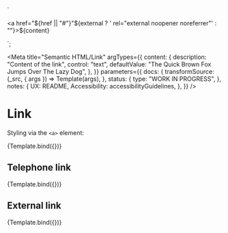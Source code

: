 <!--
@license EUPL-1.2
Copyright (c) 2021 Robbert Broersma
-->


<!-- Import component and component styles -->


<!-- Import Docs -->


  `<section class="utrecht-html">
  <a href="${href || "#"}"${external ? ' rel="external noopener noreferrer"' : ""}>${content}</a>
</section>`;

<Meta
  title="Semantic HTML/Link"
  argTypes={{
    content: {
      description: "Content of the link",
      control: "text",
      defaultValue: "The Quick Brown Fox Jumps Over The Lazy Dog",
    },
  }}
  parameters={{
    docs: {
      transformSource: (_src, { args }) => Template(args),
    },
    status: {
      type: "WORK IN PROGRESS",
    },
    notes: {
      UX: README,
      Accessibility: accessibilityGuidelines,
    },
  }}
/>

# Link

Styling via the `<a>` element:

<Canvas>
  <Story name="Link">{Template.bind({})}</Story>
</Canvas>

<ArgsTable story="Link" />

## Telephone link

<Canvas>
  <Story
    name="Telephone link"
    args={{
      href: "tel:+31555385385",
      content: "+31 555 385 385",
    }}
  >
    {Template.bind({})}
  </Story>
</Canvas>

## External link

<Canvas>
  <Story
    name="External link"
    args={{
      external: true,
      href: "https://example.com/",
    }}
  >
    {Template.bind({})}
  </Story>
</Canvas>
